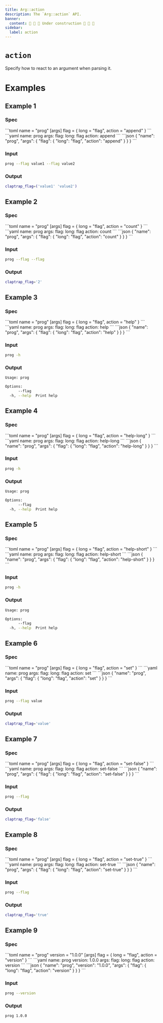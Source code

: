 ```yaml
---
title: Arg::action
description: The `Arg::action` API.
banner:
  content: 🚧 🚧 🚧 Under construction 🚧 🚧 🚧
sidebar:
  label: action
---
```



# `action` <LinkButton href="https://docs.rs/clap/latest/clap/struct.Arg.html#method.action" icon="open-book" variant="minimal"></LinkButton>

<Badge text="since 0.1.0" size="small" />

Specify how to react to an argument when parsing it.

# Examples
## Example 1

### Spec

<Tabs syncKey="format">
  <TabItem label="TOML">
```toml
name = "prog"
[args]
flag = { long = "flag", action = "append" }
```
  </TabItem>
  <TabItem label="YAML">
```yaml
name: prog
args:
  flag:
    long: flag
    action: append
```
  </TabItem>
  <TabItem label="JSON">
```json
{
  "name": "prog",
  "args": {
    "flag": {
      "long": "flag",
      "action": "append"
    }
  }
}
```
  </TabItem>
</Tabs>

### Input

```bash
prog --flag value1 --flag value2
```

### Output

```bash
claptrap_flag=('value1' 'value2')
```
## Example 2

### Spec

<Tabs syncKey="format">
  <TabItem label="TOML">
```toml
name = "prog"
[args]
flag = { long = "flag", action = "count" }
```
  </TabItem>
  <TabItem label="YAML">
```yaml
name: prog
args:
  flag:
    long: flag
    action: count
```
  </TabItem>
  <TabItem label="JSON">
```json
{
  "name": "prog",
  "args": {
    "flag": {
      "long": "flag",
      "action": "count"
    }
  }
}
```
  </TabItem>
</Tabs>

### Input

```bash
prog --flag --flag
```

### Output

```bash
claptrap_flag='2'
```
## Example 3

### Spec

<Tabs syncKey="format">
  <TabItem label="TOML">
```toml
name = "prog"
[args]
flag = { long = "flag", action = "help" }
```
  </TabItem>
  <TabItem label="YAML">
```yaml
name: prog
args:
  flag:
    long: flag
    action: help
```
  </TabItem>
  <TabItem label="JSON">
```json
{
  "name": "prog",
  "args": {
    "flag": {
      "long": "flag",
      "action": "help"
    }
  }
}
```
  </TabItem>
</Tabs>

### Input

```bash
prog -h
```

### Output

```bash
Usage: prog

Options:
      --flag  
  -h, --help  Print help
```
## Example 4

### Spec

<Tabs syncKey="format">
  <TabItem label="TOML">
```toml
name = "prog"
[args]
flag = { long = "flag", action = "help-long" }
```
  </TabItem>
  <TabItem label="YAML">
```yaml
name: prog
args:
  flag:
    long: flag
    action: help-long
```
  </TabItem>
  <TabItem label="JSON">
```json
{
  "name": "prog",
  "args": {
    "flag": {
      "long": "flag",
      "action": "help-long"
    }
  }
}
```
  </TabItem>
</Tabs>

### Input

```bash
prog -h
```

### Output

```bash
Usage: prog

Options:
      --flag  
  -h, --help  Print help
```
## Example 5

### Spec

<Tabs syncKey="format">
  <TabItem label="TOML">
```toml
name = "prog"
[args]
flag = { long = "flag", action = "help-short" }
```
  </TabItem>
  <TabItem label="YAML">
```yaml
name: prog
args:
  flag:
    long: flag
    action: help-short
```
  </TabItem>
  <TabItem label="JSON">
```json
{
  "name": "prog",
  "args": {
    "flag": {
      "long": "flag",
      "action": "help-short"
    }
  }
}
```
  </TabItem>
</Tabs>

### Input

```bash
prog -h
```

### Output

```bash
Usage: prog

Options:
      --flag  
  -h, --help  Print help
```
## Example 6

### Spec

<Tabs syncKey="format">
  <TabItem label="TOML">
```toml
name = "prog"
[args]
flag = { long = "flag", action = "set" }
```
  </TabItem>
  <TabItem label="YAML">
```yaml
name: prog
args:
  flag:
    long: flag
    action: set
```
  </TabItem>
  <TabItem label="JSON">
```json
{
  "name": "prog",
  "args": {
    "flag": {
      "long": "flag",
      "action": "set"
    }
  }
}
```
  </TabItem>
</Tabs>

### Input

```bash
prog --flag value
```

### Output

```bash
claptrap_flag='value'
```
## Example 7

### Spec

<Tabs syncKey="format">
  <TabItem label="TOML">
```toml
name = "prog"
[args]
flag = { long = "flag", action = "set-false" }
```
  </TabItem>
  <TabItem label="YAML">
```yaml
name: prog
args:
  flag:
    long: flag
    action: set-false
```
  </TabItem>
  <TabItem label="JSON">
```json
{
  "name": "prog",
  "args": {
    "flag": {
      "long": "flag",
      "action": "set-false"
    }
  }
}
```
  </TabItem>
</Tabs>

### Input

```bash
prog --flag
```

### Output

```bash
claptrap_flag='false'
```
## Example 8

### Spec

<Tabs syncKey="format">
  <TabItem label="TOML">
```toml
name = "prog"
[args]
flag = { long = "flag", action = "set-true" }
```
  </TabItem>
  <TabItem label="YAML">
```yaml
name: prog
args:
  flag:
    long: flag
    action: set-true
```
  </TabItem>
  <TabItem label="JSON">
```json
{
  "name": "prog",
  "args": {
    "flag": {
      "long": "flag",
      "action": "set-true"
    }
  }
}
```
  </TabItem>
</Tabs>

### Input

```bash
prog --flag
```

### Output

```bash
claptrap_flag='true'
```
## Example 9

### Spec

<Tabs syncKey="format">
  <TabItem label="TOML">
```toml
name = "prog"
version = "1.0.0"
[args]
flag = { long = "flag", action = "version" }
```
  </TabItem>
  <TabItem label="YAML">
```yaml
name: prog
version: 1.0.0
args:
  flag:
    long: flag
    action: version
```
  </TabItem>
  <TabItem label="JSON">
```json
{
  "name": "prog",
  "version": "1.0.0",
  "args": {
    "flag": {
      "long": "flag",
      "action": "version"
    }
  }
}
```
  </TabItem>
</Tabs>

### Input

```bash
prog --version
```

### Output

```bash
prog 1.0.0
```

